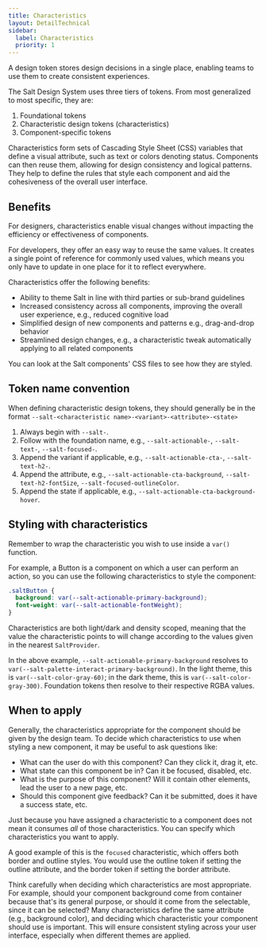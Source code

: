 ```yaml
---
title: Characteristics
layout: DetailTechnical
sidebar:
  label: Characteristics
  priority: 1
---
```


A design token stores design decisions in a single place, enabling teams to use them to create consistent experiences.

The Salt Design System uses three tiers of tokens. From most generalized to most specific, they are:

1. Foundational tokens
2. Characteristic design tokens (characteristics)
3. Component-specific tokens

Characteristics form sets of Cascading Style Sheet (CSS) variables that define a visual attribute, such as text or colors denoting status. Components can then reuse them, allowing for design consistency and logical patterns. They help to define the rules that style each component and aid the cohesiveness of the overall user interface.

## Benefits

For designers, characteristics enable visual changes without impacting the efficiency or effectiveness of components.

For developers, they offer an easy way to reuse the same values. It creates a single point of reference for commonly used values, which means you only have to update in one place for it to reflect everywhere.

Characteristics offer the following benefits:

- Ability to theme Salt in line with third parties or sub-brand guidelines
- Increased consistency across all components, improving the overall user experience, e.g., reduced cognitive load
- Simplified design of new components and patterns e.g., drag-and-drop behavior
- Streamlined design changes, e.g., a characteristic tweak automatically applying to all related components

You can look at the Salt components' CSS files to see how they are styled.

## Token name convention

When defining characteristic design tokens, they should generally be in the format `--salt-<characteristic name>-<variant>-<attribute>-<state>`

1. Always begin with `--salt-`.
2. Follow with the foundation name, e.g., `--salt-actionable-`, `--salt-text-`, `--salt-focused-`.
3. Append the variant if applicable, e.g., `--salt-actionable-cta-`, `--salt-text-h2-`.
4. Append the attribute, e.g., `--salt-actionable-cta-background`, `--salt-text-h2-fontSize`, `--salt-focused-outlineColor`.
5. Append the state if applicable, e.g., `--salt-actionable-cta-background-hover`.

## Styling with characteristics

Remember to wrap the characteristic you wish to use inside a `var()` function.

For example, a Button is a component on which a user can perform an action, so you can use the following characteristics to style the component:

```css
.saltButton {
  background: var(--salt-actionable-primary-background);
  font-weight: var(--salt-actionable-fontWeight);
}
```

Characteristics are both light/dark and density scoped, meaning that the value the characteristic points to will change according to the values given in the nearest `SaltProvider`.

In the above example, `--salt-actionable-primary-background` resolves to `var(--salt-palette-interact-primary-background)`. In the light theme, this is `var(--salt-color-gray-60)`; in the dark theme, this is `var(--salt-color-gray-300)`. Foundation tokens then resolve to their respective RGBA values.

## When to apply

Generally, the characteristics appropriate for the component should be given by the design team. To decide which characteristics to use when styling a new component, it may be useful to ask questions like:

- What can the user do with this component? Can they click it, drag it, etc.
- What state can this component be in? Can it be focused, disabled, etc.
- What is the purpose of this component? Will it contain other elements, lead the user to a new page, etc.
- Should this component give feedback? Can it be submitted, does it have a success state, etc.

Just because you have assigned a characteristic to a component does not mean it consumes _all_ of those characteristics. You can specify which characteristics you want to apply.

A good example of this is the `focused` characteristic, which offers both border and outline styles. You would use the outline token if setting the outline attribute, and the border token if setting the border attribute.

Think carefully when deciding which characteristics are most appropriate. For example, should your component background come from container because that's its general purpose, or should it come from the selectable, since it can be selected? Many characteristics define the same attribute (e.g., background color), and deciding which characteristic your component should use is important. This will ensure consistent styling across your user interface, especially when different themes are applied.
